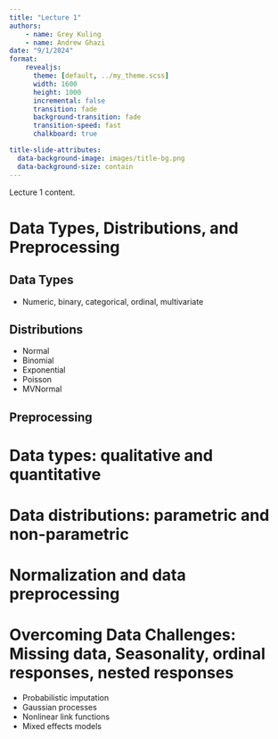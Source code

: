 ```yaml
---
title: "Lecture 1"
authors:
    - name: Grey Kuling
    - name: Andrew Ghazi
date: "9/1/2024"
format: 
    revealjs:
      theme: [default, ../my_theme.scss]
      width: 1600
      height: 1000
      incremental: false
      transition: fade
      background-transition: fade
      transition-speed: fast
      chalkboard: true

title-slide-attributes: 
  data-background-image: images/title-bg.png
  data-background-size: contain
---
```


Lecture 1 content.

# Data Types, Distributions, and Preprocessing

## Data Types

-   Numeric, binary, categorical, ordinal, multivariate

## Distributions

-   Normal
-   Binomial
-   Exponential
-   Poisson
-   MVNormal

## Preprocessing



# Data types: qualitative and quantitative

# Data distributions: parametric and non-parametric

# Normalization and data preprocessing


# Overcoming Data Challenges: Missing data, Seasonality, ordinal responses, nested responses

* Probabilistic imputation
* Gaussian processes
* Nonlinear link functions
* Mixed effects models

